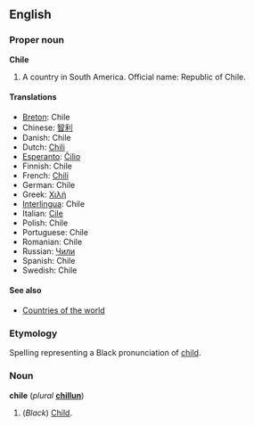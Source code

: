 ==English==
===Proper noun===
'''Chile'''

# A country in South America. Official name: Republic of Chile.

====Translations====
*[[Breton]]: Chile
*Chinese: [[智利]]
*Danish: Chile
*Dutch: [[Chili]]
*[[Esperanto]]: [[Ĉilio]]
*Finnish: Chile
*French: [[Chili]]
*German: Chile
*Greek: [[Χιλή]]
*[[Interlingua]]: Chile
*Italian: [[Cile]]
*Polish: Chile
*Portuguese: Chile
*Romanian: Chile
*Russian: [[Чили]]
*Spanish: Chile
*Swedish: Chile

====See also====
*[[Countries of the world]]

===Etymology===
Spelling representing a Black pronunciation of [[child]].

===Noun===
'''chile''' (''plural'' '''[[chillun]]''')

#(''Black'') [[Child]].
